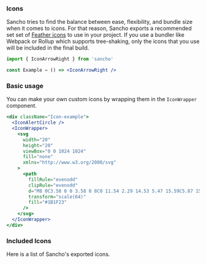 
<Nav title="Icons" />
<SEO title="Icons" />

<Container>
<Article sidebar={[
  { id: 'Icons', name: 'Icons' },
  { id: 'Basic usage', name: 'Basic usage' },
  { id: 'Included icons', name: 'Included icons'}
]}>

# Icons

Sancho tries to find the balance between ease, flexibility, and bundle size when it comes to icons. For that reason, Sancho
exports a recommended set set of [Feather icons](https://feathericons.com/) to use in your project. If you use a bundler like Webpack
or Rollup which supports tree-shaking, only the icons that you use will be included in
the final build.

```.jsx
import { IconArrowRight } from 'sancho'

const Example = () => <IconArrowRight />
```

### Basic usage

You can make your own custom icons by wrapping them in the `IconWrapper` component.

```jsx
<div className="Icon-example">
  <IconAlertCircle />
  <IconWrapper>
    <svg
      width="20"
      height="20"
      viewBox="0 0 1024 1024"
      fill="none"
      xmlns="http://www.w3.org/2000/svg"
    >
      <path
        fillRule="evenodd"
        clipRule="evenodd"
        d="M8 0C3.58 0 0 3.58 0 8C0 11.54 2.29 14.53 5.47 15.59C5.87 15.66 6.02 15.42 6.02 15.21C6.02 15.02 6.01 14.39 6.01 13.72C4 14.09 3.48 13.23 3.32 12.78C3.23 12.55 2.84 11.84 2.5 11.65C2.22 11.5 1.82 11.13 2.49 11.12C3.12 11.11 3.57 11.7 3.72 11.94C4.44 13.15 5.59 12.81 6.05 12.6C6.12 12.08 6.33 11.73 6.56 11.53C4.78 11.33 2.92 10.64 2.92 7.58C2.92 6.71 3.23 5.99 3.74 5.43C3.66 5.23 3.38 4.41 3.82 3.31C3.82 3.31 4.49 3.1 6.02 4.13C6.66 3.95 7.34 3.86 8.02 3.86C8.7 3.86 9.38 3.95 10.02 4.13C11.55 3.09 12.22 3.31 12.22 3.31C12.66 4.41 12.38 5.23 12.3 5.43C12.81 5.99 13.12 6.7 13.12 7.58C13.12 10.65 11.25 11.33 9.47 11.53C9.76 11.78 10.01 12.26 10.01 13.01C10.01 14.08 10 14.94 10 15.21C10 15.42 10.15 15.67 10.55 15.59C13.71 14.53 16 11.53 16 8C16 3.58 12.42 0 8 0Z"
        transform="scale(64)"
        fill="#1B1F23"
      />
    </svg>
  </IconWrapper>
</div>
```

### Included Icons

Here is a list of Sancho's exported icons.

<IconList />

</Article>
</Container>

